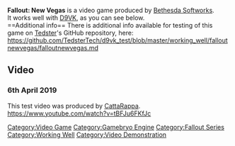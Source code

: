 <strong>Fallout: New Vegas</strong> is a video game produced by [[Bethesda Softworks]].
<br />
It works well with [[D9VK]], as you can see below.
<br />
==Additional info==
There is additional info available for testing of this game on [[User:Tedster|Tedster]]'s GitHub repository, here:
<br />
https://github.com/TedsterTech/d9vk_test/blob/master/working_well/falloutnewvegas/falloutnewvegas.md

==Video==
===6th April 2019===
This test video was produced by [[CattaRappa]].
<br />
<youtube>https://www.youtube.com/watch?v=tBFJu6FKfJc</youtube>

[[Category:Video Game]]
[[Category:Gamebryo Engine]]
[[Category:Fallout Series]]
[[Category:Working Well]]
[[Category:Video Demonstration]]
